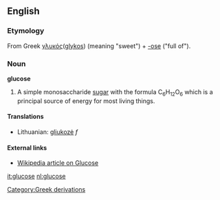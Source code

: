 ==English==
===Etymology===
From Greek [[γλυκός]]([[glykos]]) (meaning "sweet") + [[-ose]] ("full of").
===Noun===
'''glucose'''
#A simple monosaccharide [[sugar]] with the formula C<sub>6</sub>H<sub>12</sub>O<sub>6</sub> which is a principal source of energy for most living things.

====Translations====
*Lithuanian: [[gliukozė]] ''f''

====External links====
*[[w:glucose|Wikipedia article on Glucose]]

[[Category:Greek derivations]]

[[it:glucose]]
[[nl:glucose]]